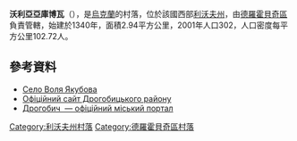 {{coord|49|25|46|N|23|30|39|E|scale:100000|display=title}}

'''沃利亞亞庫博瓦'''（{{lang-uk|Воля Якубова}}），是[[烏克蘭|烏克蘭]]的村落，位於該國西部[[利沃夫州|利沃夫州]]，由[[德羅霍貝奇區|德羅霍貝奇區]]負責管轄，始建於1340年，面積2.94平方公里，2001年人口302，人口密度每平方公里102.72人。

==參考資料==
* [http://gska2.rada.gov.ua/pls/z7502/A005?rdat1=21.06.2006&rf7571=19443 Село Воля Якубова]{{dead link|date=2018年3月 |bot=InternetArchiveBot |fix-attempted=yes }}
* [https://web.archive.org/web/20060924001826/http://rajon.drohobych.com.ua/ Офіційний сайт Дрогобицького району]
* [http://www.drohobych.com Дрогобич  — офіційний міський портал]

{{DEFAULTSORT:Воля Якубова}}
[[Category:利沃夫州村落|Category:利沃夫州村落]]
[[Category:德羅霍貝奇區村落|Category:德羅霍貝奇區村落]]


{{Lviv-geo-stub}}